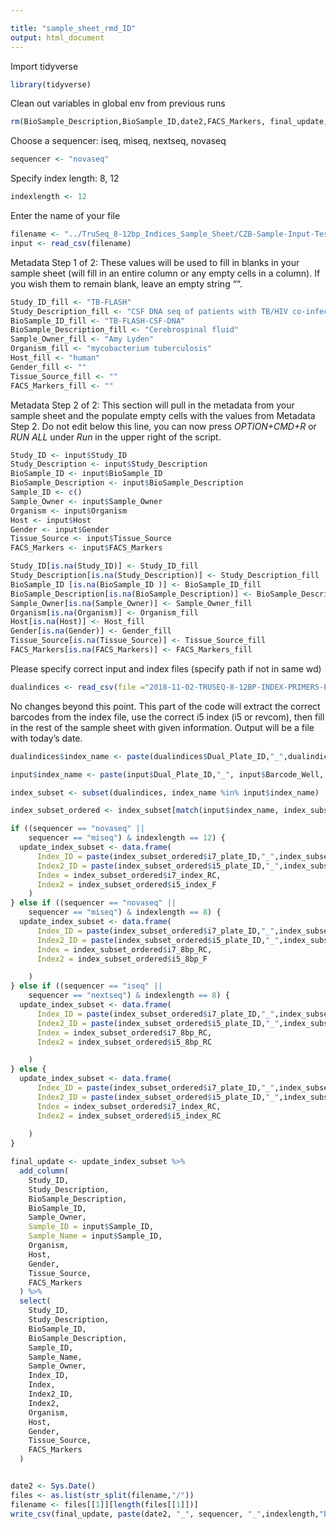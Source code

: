 ```yaml
---

title: "sample_sheet_rmd_ID"
output: html_document
---
```


Import tidyverse 
```r
library(tidyverse)
```


Clean out variables in global env from previous runs
```r
rm(BioSample_Description,BioSample_ID,date2,FACS_Markers, final_update,Gender,Host,Sample_ID,Organism,input,Sample_Owner,sequencer,Study_Description,Study_ID,Tissue_Source,update_index_subset, index_subset, Gender_fill, Host_fill,Sample_Owner_fill,Organism_fill,Tissue_Source_fill, filename, index_subset_ordered, dualindices, files, BioSample_Description_fill,BioSample_ID_fill,FACS_Markers_fill,Study_Description_fill,Study_ID_fill, indexlength)
```

Choose a sequencer: iseq, miseq, nextseq, novaseq
```r
sequencer <- "novaseq"
```

Specify index length: 8, 12
```r
indexlength <- 12
```

Enter the name of your file
```r
filename <- "../TruSeq_8-12bp_Indices_Sample_Sheet/CZB-Sample-Input-Test.csv"
input <- read_csv(filename)
```

Metadata Step 1 of 2: These values will be used to fill in blanks in your sample sheet (will fill in an entire column or any empty cells in a column). If you wish them to remain blank, leave an empty string "".
```r
Study_ID_fill <- "TB-FLASH"
Study_Description_fill <- "CSF DNA seq of patients with TB/HIV co-infection as controls for future FLASHed samples"
BioSample_ID_fill <- "TB-FLASH-CSF-DNA"
BioSample_Description_fill <- "Cerebrospinal fluid"
Sample_Owner_fill <- "Amy Lyden"
Organism_fill <- "mycobacterium tuberculosis"
Host_fill <- "human"
Gender_fill <- ""
Tissue_Source_fill <- ""
FACS_Markers_fill <- ""
```


Metadata Step 2 of 2: This section will pull in the metadata from your sample sheet and the populate empty cells with the values from Metadata Step 2. Do not edit below this line, you can now press *OPTION+CMD+R* or *RUN ALL* under *Run* in the upper right of the script.
```r
Study_ID <- input$Study_ID
Study_Description <- input$Study_Description
BioSample_ID <- input$BioSample_ID
BioSample_Description <- input$BioSample_Description
Sample_ID <- c()
Sample_Owner <- input$Sample_Owner
Organism <- input$Organism
Host <- input$Host
Gender <- input$Gender
Tissue_Source <- input$Tissue_Source
FACS_Markers <- input$FACS_Markers

Study_ID[is.na(Study_ID)] <- Study_ID_fill
Study_Description[is.na(Study_Description)] <- Study_Description_fill
BioSample_ID [is.na(BioSample_ID )] <- BioSample_ID_fill
BioSample_Description[is.na(BioSample_Description)] <- BioSample_Description_fill
Sample_Owner[is.na(Sample_Owner)] <- Sample_Owner_fill
Organism[is.na(Organism)] <- Organism_fill
Host[is.na(Host)] <- Host_fill
Gender[is.na(Gender)] <- Gender_fill
Tissue_Source[is.na(Tissue_Source)] <- Tissue_Source_fill
FACS_Markers[is.na(FACS_Markers)] <- FACS_Markers_fill
```


Please specify correct input and index files (specify path if not in same wd)
```r
dualindices <- read_csv(file ="2018-11-02-TRUSEQ-8-12BP-INDEX-PRIMERS-PLATES-001-to-012-MasterIndexList-plus8bp_020619.csv")
```


No changes beyond this point. This part of the code will extract the correct barcodes from the index file, use the correct i5 index (i5 or revcom), then fill in the rest of the sample sheet with given information. Output will be a file with today's date.
```r
dualindices$index_name <- paste(dualindices$Dual_Plate_ID,"_",dualindices$Barcode_Well, sep="")

input$index_name <- paste(input$Dual_Plate_ID,"_", input$Barcode_Well, sep="")

index_subset <- subset(dualindices, index_name %in% input$index_name)

index_subset_ordered <- index_subset[match(input$index_name, index_subset$index_name),]

if ((sequencer == "novaseq" ||
    sequencer == "miseq") & indexlength == 12) {
  update_index_subset <- data.frame(
      Index_ID = paste(index_subset_ordered$i7_plate_ID,"_",index_subset_ordered$index_name, sep=""),
      Index2_ID = paste(index_subset_ordered$i5_plate_ID,"_",index_subset_ordered$index_name, sep=""),
      Index = index_subset_ordered$i7_index_RC,
      Index2 = index_subset_ordered$i5_index_F
    )
} else if ((sequencer == "novaseq" ||
    sequencer == "miseq") & indexlength == 8) {
  update_index_subset <- data.frame(
      Index_ID = paste(index_subset_ordered$i7_plate_ID,"_",index_subset_ordered$index_name, sep=""),
      Index2_ID = paste(index_subset_ordered$i5_plate_ID,"_",index_subset_ordered$index_name, sep=""),
      Index = index_subset_ordered$i7_8bp_RC,
      Index2 = index_subset_ordered$i5_8bp_F

    )
} else if ((sequencer == "iseq" ||
    sequencer == "nextseq") & indexlength == 8) {
  update_index_subset <- data.frame(
      Index_ID = paste(index_subset_ordered$i7_plate_ID,"_",index_subset_ordered$index_name, sep=""),
      Index2_ID = paste(index_subset_ordered$i5_plate_ID,"_",index_subset_ordered$index_name, sep=""),
      Index = index_subset_ordered$i7_8bp_RC,
      Index2 = index_subset_ordered$i5_8bp_RC

    )
} else {
  update_index_subset <- data.frame(
      Index_ID = paste(index_subset_ordered$i7_plate_ID,"_",index_subset_ordered$index_name, sep=""),
      Index2_ID = paste(index_subset_ordered$i5_plate_ID,"_",index_subset_ordered$index_name, sep=""),
      Index = index_subset_ordered$i7_index_RC,
      Index2 = index_subset_ordered$i5_index_RC
   
    )
}

final_update <- update_index_subset %>%
  add_column(
    Study_ID,
    Study_Description,
    BioSample_Description,
    BioSample_ID,
    Sample_Owner,
    Sample_ID = input$Sample_ID,
    Sample_Name = input$Sample_ID,
    Organism,
    Host,
    Gender,
    Tissue_Source,
    FACS_Markers
  ) %>%
  select(
    Study_ID,
    Study_Description,
    BioSample_ID,
    BioSample_Description,
    Sample_ID,
    Sample_Name,
    Sample_Owner,
    Index_ID,
    Index,
    Index2_ID,
    Index2,
    Organism,
    Host,
    Gender,
    Tissue_Source,
    FACS_Markers
  )


date2 <- Sys.Date()
files <- as.list(str_split(filename,"/"))
filename <- files[[1]][length(files[[1]])]
write_csv(final_update, paste(date2, "_", sequencer, "_",indexlength,"bp_", "CZB-TruSeq-SampleSheet", "_", filename, sep = ""))


```